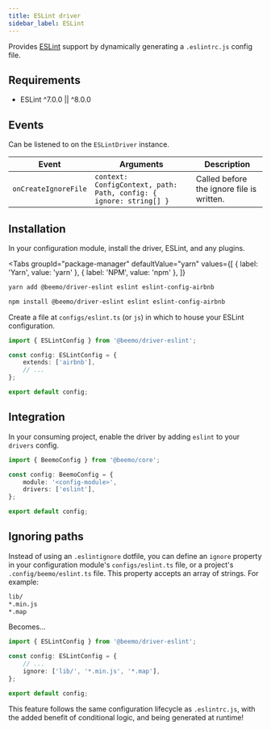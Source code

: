 ```yaml
---
title: ESLint driver
sidebar_label: ESLint
---
```



Provides [ESLint](https://github.com/eslint/eslint) support by dynamically generating a
`.eslintrc.js` config file.

## Requirements

- ESLint ^7.0.0 || ^8.0.0

## Events

Can be listened to on the `ESLintDriver` instance.

| Event                | Arguments                                                          | Description                               |
| -------------------- | ------------------------------------------------------------------ | ----------------------------------------- |
| `onCreateIgnoreFile` | `context: ConfigContext, path: Path, config: { ignore: string[] }` | Called before the ignore file is written. |

## Installation

In your configuration module, install the driver, ESLint, and any plugins.

<Tabs
  groupId="package-manager"
  defaultValue="yarn"
  values={[
    { label: 'Yarn', value: 'yarn' },
    { label: 'NPM', value: 'npm' },
  ]}
>
  <TabItem value="yarn">

```bash
yarn add @beemo/driver-eslint eslint eslint-config-airbnb
```

  </TabItem>
  <TabItem value="npm">

```bash
npm install @beemo/driver-eslint eslint eslint-config-airbnb
```

  </TabItem>
</Tabs>

Create a file at `configs/eslint.ts` (or `js`) in which to house your ESLint configuration.

```ts title="configs/eslint.ts"
import { ESLintConfig } from '@beemo/driver-eslint';

const config: ESLintConfig = {
	extends: ['airbnb'],
	// ...
};

export default config;
```

## Integration

In your consuming project, enable the driver by adding `eslint` to your `drivers` config.

```ts title=".config/beemo.ts"
import { BeemoConfig } from '@beemo/core';

const config: BeemoConfig = {
	module: '<config-module>',
	drivers: ['eslint'],
};

export default config;
```

## Ignoring paths

Instead of using an `.eslintignore` dotfile, you can define an `ignore` property in your
configuration module's `configs/eslint.ts` file, or a project's `.config/beemo/eslint.ts` file. This
property accepts an array of strings. For example:

```bash title=".eslintignore"
lib/
*.min.js
*.map
```

Becomes...

```ts title=".config/beemo/eslint.ts"
import { ESLintConfig } from '@beemo/driver-eslint';

const config: ESLintConfig = {
	// ...
	ignore: ['lib/', '*.min.js', '*.map'],
};

export default config;
```

This feature follows the same configuration lifecycle as `.eslintrc.js`, with the added benefit of
conditional logic, and being generated at runtime!
